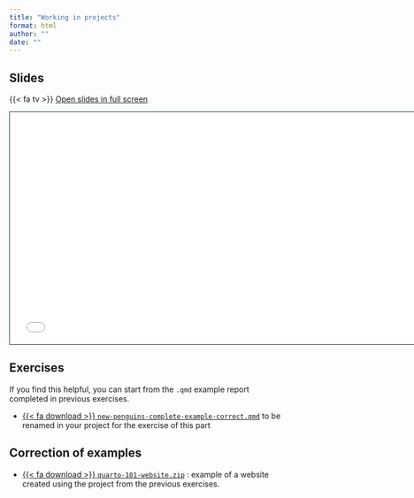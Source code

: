```yaml
---
title: "Working in projects"
format: html
author: ""
date: ""
---
```


## Slides

{{< fa tv >}} [Open slides in full screen](3-projects.html)

```{=html}
<iframe class="slide-deck" src="3-projects.html" height="420" width="747" style="border: 1px solid #123233;"></iframe>
```

## Exercises

If you find this helpful, you can start from the `.qmd` example report completed in previous exercises.

-   <a href="https://raw.githubusercontent.com/cderv/tuto-quarto-user-2024/main/examples-correction/new-penguins-complete-example-correct.qmd">{{< fa download >}} `new-penguins-complete-example-correct.qmd`</i></a> to be renamed in your project for the exercise of this part

## Correction of examples

-   <a href="https://raw.githubusercontent.com/cderv/tuto-quarto-user-2024/main/examples-correction/quarto-101-website.zip">{{< fa download >}} `quarto-101-website.zip`</i></a> : example of a website created using the project from the previous exercises.